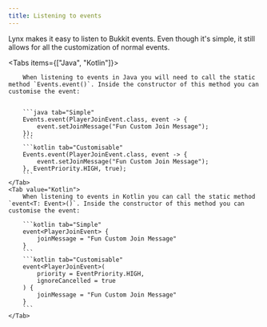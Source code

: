```yaml
---
title: Listening to events
---
```


Lynx makes it easy to listen to Bukkit events. Even though it's simple, it still allows for all the customization of normal events.

<Tabs items={["Java", "Kotlin"]}>
    <Tab value="Java">

        When listening to events in Java you will need to call the static method `Events.event()`. Inside the constructor of this method you can customise the event:


        ```java tab="Simple"
        Events.event(PlayerJoinEvent.class, event -> {
            event.setJoinMessage("Fun Custom Join Message");
        });
        ```
        ```kotlin tab="Customisable"
        Events.event(PlayerJoinEvent.class, event -> {
            event.setJoinMessage("Fun Custom Join Message");
        }, EventPriority.HIGH, true);
        ```
    </Tab>
    <Tab value="Kotlin">
        When listening to events in Kotlin you can call the static method `event<T: Event>()`. Inside the constructor of this method you can customise the event:

        ```kotlin tab="Simple"
        event<PlayerJoinEvent> {
            joinMessage = "Fun Custom Join Message"
        }
        ```
        ```kotlin tab="Customisable"
        event<PlayerJoinEvent>(
            priority = EventPriority.HIGH,
            ignoreCancelled = true
        ) {
            joinMessage = "Fun Custom Join Message"
        }
        ```
    </Tab>
</Tabs>